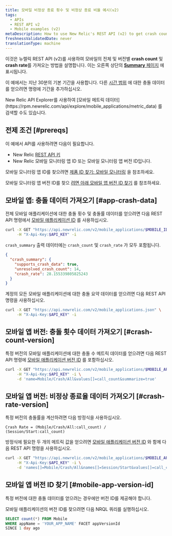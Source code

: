 ```yaml
---
title: 모바일 비정상 종료 횟수 및 비정상 종료 비율 예시(v2)
tags:
  - APIs
  - REST API v2
  - Mobile examples (v2)
metaDescription: How to use New Relic's REST API (v2) to get crash count and crash rate data for the overall mobile app or a specific version.
freshnessValidatedDate: never
translationType: machine
---
```


이것은 뉴렐릭 REST API (v2)를 사용하여 모바일의 전체 및 버전별 <DNT>**crash count**</DNT> 및 <DNT>**crash rate**</DNT>를 가져오는 방법을 설명합니다. 이는 오른쪽 상단의 [<DNT>**Summary**</DNT> 페이지](/docs/mobile-monitoring/mobile-monitoring-ui/mobile-app-pages/mobile-apps-overview-page) 에 표시됩니다.

이 예에서는 지난 30분의 기본 기간을 사용합니다. 다른 [시간 범위](/docs/apis/rest-api-v2/requirements/specifying-time-range-v2) 에 대한 충돌 데이터를 얻으려면 명령에 기간을 추가하십시오.

<Callout variant="tip">
  New Relic API Explorer를 사용하여 [모바일 메트릭 데이터](https://rpm.newrelic.com/api/explore/mobile_applications/metric_data) 를 검색할 수도 있습니다.
</Callout>

## 전제 조건 [#prereqs]

이 예에서 API를 사용하려면 다음이 필요합니다.

* New Relic [REST API 키](/docs/apis/rest-api-v2/requirements/rest-api-key)
* New Relic 모바일 모니터링 앱 ID 또는 모바일 모니터링 앱 버전 ID입니다.

모바일 모니터링 앱 ID를 찾으려면 [제품 ID 찾기: 모바일 모니터링](/docs/apis/rest-api-v2/requirements/finding-product-id#mobile) 을 참조하세요.

모바일 모니터링 앱 버전 ID를 찾으 [려면 아래 모바일 앱 버전 ID 찾기](#mobile-app-version-id) 를 참조하세요.

## 모바일 앱: 충돌 데이터 가져오기 [#app-crash-data]

전체 모바일 애플리케이션에 대한 충돌 횟수 및 충돌률 데이터를 얻으려면 다음 REST API 명령에서 [모바일 애플리케이션 ID](/docs/apis/rest-api-v2/requirements/finding-product-id#mobile) 를 사용하십시오.

```sh
curl -X GET "https://api.newrelic.com/v2/mobile_applications/$MOBILE_ID.json" \
     -H "X-Api-Key:$API_KEY" -i
```

`crash_summary` 출력 데이터에는 `crash_count` 및 `crash_rate` 가 모두 포함됩니다.

```json
{
  "crash_summary": {
    "supports_crash_data": true,
    "unresolved_crash_count": 14,
    "crash_rate": 28.155339805825243
  }
}
```

계정의 모든 모바일 애플리케이션에 대한 충돌 요약 데이터를 얻으려면 다음 REST API 명령을 사용하십시오.

```sh
curl -X GET "https://api.newrelic.com/v2/mobile_applications.json" \
     -H "X-Api-Key:$API_KEY" -i
```

## 모바일 앱 버전: 충돌 횟수 데이터 가져오기 [#crash-count-version]

특정 버전의 모바일 애플리케이션에 대한 충돌 수 메트릭 데이터를 얻으려면 다음 REST API 명령에 [모바일 애플리케이션 버전 ID](#mobile-app-version-id) 를 포함하십시오.

```sh
curl -X GET "https://api.newrelic.com/v2/mobile_applications/$MOBILE_APP_VERSION/metrics/data.json" \
     -H "X-Api-Key:$API_KEY" -i \
     -d 'name=Mobile/Crash/All&values[]=call_count&summarize=true'
```

## 모바일 앱 버전: 비정상 종료율 데이터 가져오기 [#crash-rate-version]

특정 버전의 충돌률을 계산하려면 다음 방정식을 사용하십시오.

```
Crash Rate = (Mobile/Crash/All:call_count) / (Session/Start:call_count)
```

방정식에 필요한 두 개의 메트릭 값을 얻으려면 [모바일 애플리케이션 버전 ID](#mobile-app-version-id) 와 함께 다음 REST API 명령을 사용하십시오.

```sh
curl -X GET "https://api.newrelic.com/v2/mobile_applications/$MOBILE_APP_VERSION/metrics/data.json" \
     -H "X-Api-Key:$API_KEY" -i \
     -d 'names[]=Mobile/Crash/All&names[]=Session/Start&values[]=call_count&summarize=true'
```

## 모바일 앱 버전 ID 찾기 [#mobile-app-version-id]

<Callout variant="important">
  특정 버전에 대한 충돌 데이터를 얻으려는 경우에만 버전 ID를 제공해야 합니다.
</Callout>

모바일 애플리케이션의 버전 ID를 찾으려면 다음 NRQL 쿼리를 실행하십시오.

```sql
SELECT count(*) FROM Mobile
WHERE appName = 'YOUR_APP_NAME' FACET appVersionId 
SINCE 1 day ago
```
